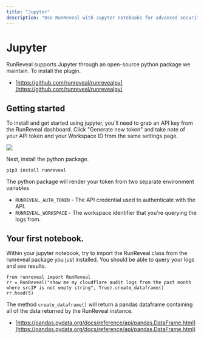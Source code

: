```yaml
---
title: "Jupyter"
description: "Use RunReveal with Jupyter notebooks for advanced security data analysis. Install the Python package, authenticate with API tokens, and create pandas DataFrames from your logs."
---
```


# Jupyter

RunReveal supports Jupyter through an open-source python package we maintain. To install the plugin.

* [https://github.com/runreveal/runrevealpy](https://github.com/runreveal/runrevealpy)

## Getting started

To install and get started using jupyter, you'll need to grab an API key from the RunReveal dashboard. Click "Generate new token" and take note of your API token and your Workspace ID from the same settings page.

<img src="/jupyter-1.png"/>

Next, install the python package.

```
pip3 install runreveal
```

The python package will render your token from two separate environment variables

* `RUNREVEAL_AUTH_TOKEN` - The API credential used to authenticate with the API.
* `RUNREVEAL_WORKSPACE` - The workspace identifier that you're querying the logs from.

## Your first notebook.

Within your jupyter notebook, try to import the RunReveal class from the runreveal package you just installed. You should be able to query your logs and see results.

```
from runreveal import RunReveal
rr = RunReveal("show me my cloudflare audit logs from the past month where srcIP is not empty string", True).create_dataframe()
rr.head(5)
```

The method `create_dataframe()` will return a pandas dataframe containing all of the data returned by the RunReveal instance.

* [https://pandas.pydata.org/docs/reference/api/pandas.DataFrame.html](https://pandas.pydata.org/docs/reference/api/pandas.DataFrame.html)